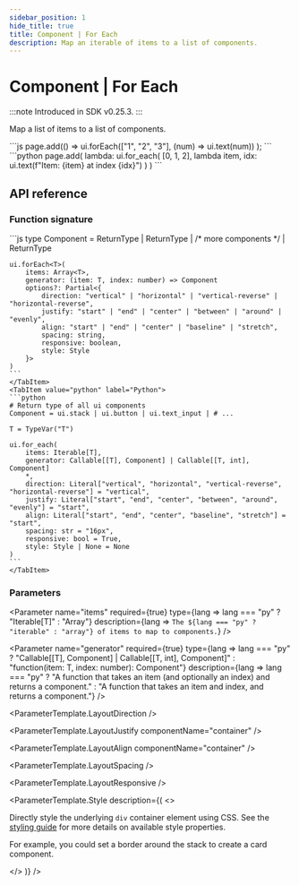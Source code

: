 ```yaml
---
sidebar_position: 1
hide_title: true
title: Component | For Each
description: Map an iterable of items to a list of components.
---
```



# Component | For Each

:::note
Introduced in SDK v0.25.3.
:::

Map a list of items to a list of components.

<Tabs groupId="sdkLanguage">
  <TabItem value="node" label="TypeScript / JavaScript">
    ```js
    page.add(() =>
        ui.forEach(["1", "2", "3"], (num) => ui.text(num))
    );
    ```
  </TabItem>
  <TabItem value="python" label="Python">
    ```python
    page.add(
        lambda: ui.for_each(
            [0, 1, 2],
            lambda item, idx: ui.text(f"Item: {item} at index {idx}")
        )
    )
    ```
  </TabItem>
</Tabs>

## API reference

### Function signature

<Tabs groupId="sdkLanguage">
    <TabItem value="node" label="TypeScript / JavaScript">
    ```js
    type Component = ReturnType<typeof ui.textInput> | ReturnType<typeof ui.button> | /* more components */ | ReturnType<typeof ui.stack>

    ui.forEach<T>(
        items: Array<T>,
        generator: (item: T, index: number) => Component
        options?: Partial<{
            direction: "vertical" | "horizontal" | "vertical-reverse" | "horizontal-reverse",
            justify: "start" | "end" | "center" | "between" | "around" | "evenly",
            align: "start" | "end" | "center" | "baseline" | "stretch",
            spacing: string,
            responsive: boolean,
            style: Style
        }>
    )
    ```
    </TabItem>
    <TabItem value="python" label="Python">
    ```python
    # Return type of all ui components
    Component = ui.stack | ui.button | ui.text_input | # ...

    T = TypeVar("T")

    ui.for_each(
        items: Iterable[T],
        generator: Callable[[T], Component] | Callable[[T, int], Component]
        *,
        direction: Literal["vertical", "horizontal", "vertical-reverse", "horizontal-reverse"] = "vertical",
        justify: Literal["start", "end", "center", "between", "around", "evenly"] = "start",
        align: Literal["start", "end", "center", "baseline", "stretch"] = "start",
        spacing: str = "16px",
        responsive: bool = True,
        style: Style | None = None
    )
    ```
    </TabItem>
</Tabs>

### Parameters

<Parameter
    name="items"
    required={true}
    type={lang => lang === "py" ? "Iterable[T]" : "Array<T>"}
    description={lang => `The ${lang === "py" ? "iterable" : "array"} of items to map to components.`}
/>

<Parameter
    name="generator"
    required={true}
    type={lang => lang === "py" ? "Callable[[T], Component] | Callable[[T, int], Component]" : "function(item: T, index: number): Component"}
    description={lang => lang === "py" ? "A function that takes an item (and optionally an index) and returns a component." : "A function that takes an item and index, and returns a component."}
/>

<ParameterTemplate.LayoutDirection />

<ParameterTemplate.LayoutJustify
    componentName="container"
/>

<ParameterTemplate.LayoutAlign
    componentName="container"
/>

<ParameterTemplate.LayoutSpacing />

<ParameterTemplate.LayoutResponsive />

<ParameterTemplate.Style
    description={(
        <>
            <p>Directly style the underlying <code>div</code> container element using CSS. See the <a href="/guides/styling-your-app#styles">styling guide</a> for more details on available style properties.</p>
            <p>For example, you could set a border around the stack to create a card component.</p>
        </>
    )}
/>